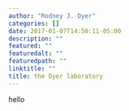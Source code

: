 ```yaml
---
author: "Rodney J. Dyer"
categories: []
date: 2017-01-07T14:50:11-05:00
description: ""
featured: ""
featuredalt: ""
featuredpath: ""
linktitle: ""
title: the Dyer laboratory
---
```


hello